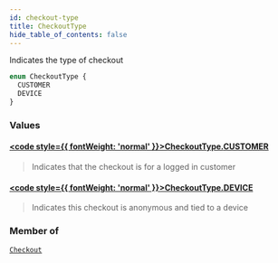 ```yaml
---
id: checkout-type
title: CheckoutType
hide_table_of_contents: false
---
```








Indicates the type of checkout

```graphql
enum CheckoutType {
  CUSTOMER
  DEVICE
}
```


### Values

#### [<code style={{ fontWeight: 'normal' }}>CheckoutType.<b>CUSTOMER</b></code>](#) 
> Indicates that the checkout is for a logged in customer
> 

#### [<code style={{ fontWeight: 'normal' }}>CheckoutType.<b>DEVICE</b></code>](#) 
> Indicates this checkout is anonymous and tied to a device
> 



### Member of

[`Checkout`](/demand/api/graphql-storefront/reference/objects/checkout)  <Badge class="secondary" text="object"/>



